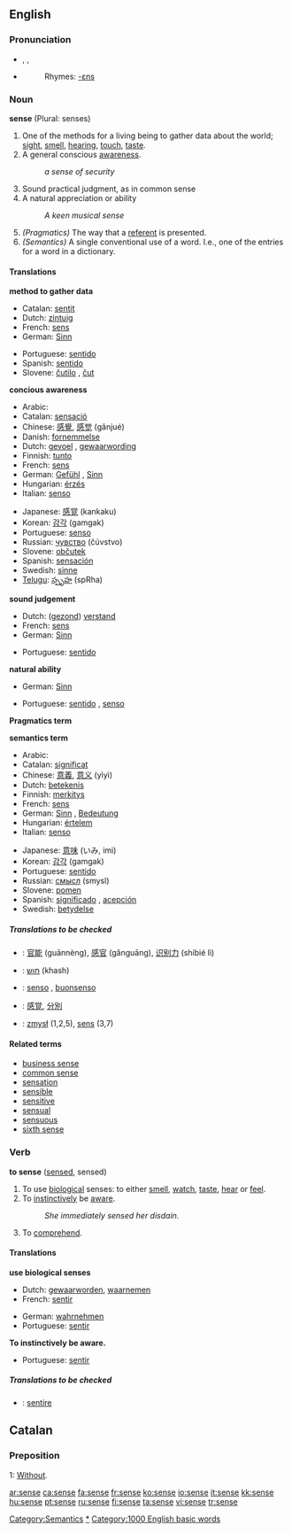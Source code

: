 {{see|Sense}}

==English==

{{rank|cause|close|England|420|sense|ten|beautiful|possible}}

===Pronunciation===
* {{AHD|sĕns}}, {{IPA|/sɛns/}}, {{SAMPA|/sEns/}}
*{{audio|en-us-sense.ogg|Audio (US)}}
*:Rhymes: [[Rhymes:English:-ɛns|-ɛns]]

===Noun===
'''sense''' (Plural: senses)
# One of the methods for a living being to gather data about the world; [[sight]], [[smell]], [[hearing]], [[touch]], [[taste]].
# A general conscious [[awareness]].
#: ''a sense of security'' 
# Sound practical judgment, as in common sense
# A natural appreciation or ability
#:''A keen musical sense''
#''(Pragmatics)'' The way that a [[referent]] is presented.
#''(Semantics)'' A single conventional use of a word. I.e., one of the entries for a word in a dictionary.

====Translations====
'''method to gather data'''
{{top}}
*Catalan: [[sentit]] {{m}}
*Dutch: [[zintuig]] {{n}}
*French: [[sens]] {{m}}
*German: [[Sinn]] {{m}}
{{mid}}
*Portuguese: [[sentido]] {{m}}
*Spanish: [[sentido]] {{m}}
*Slovene: [[čutilo]] {{n}}, [[čut]] {{m}}
{{bottom}}

'''concious awareness'''
{{top}}
*Arabic: {{ARchar|[[احساس]]}} {{IPAchar|(’eħsās)}} {{m}}
*Catalan: [[sensació]] {{m}}
*Chinese: [[感覺]], [[感觉]] (gǎnjué)
*Danish: [[fornemmelse]]
*Dutch: [[gevoel]] {{n}}, [[gewaarwording]] {{f}}
*Finnish: [[tunto]]
*French: [[sens]] {{m}}
*German: [[Gefühl]] {{n}}, [[Sinn]] {{m}}
*Hungarian: [[érzés]]
*Italian: [[senso]] {{m}}
{{mid}}
*Japanese: [[感覚]] (kankaku)
*Korean: [[감각]] (gamgak)
*Portuguese: [[senso]] {{m}}
*Russian: [[чувство]] (čúvstvo) {{n}}
*Slovene: [[občutek]] {{m}}
*Spanish: [[sensación]] {{f}}
*Swedish: [[sinne]]
*[[Telugu]]: [[స్పృహ]] (spRha)
{{bottom}}

'''sound judgement'''
{{top}}
*Dutch: ([[gezond verstand|gezond]]) [[verstand]] {{n}}
*French: [[sens]] {{m}}
*German: [[Sinn]] {{m}}
{{mid}}
*Portuguese: [[sentido]] {{m}}
{{bottom}}



'''natural ability'''
{{top}}
*German: [[Sinn]] 
{{mid}}
*Portuguese: [[sentido]] {{m}}, [[senso]] {{m}}
{{bottom}}

'''Pragmatics term'''
{{top}}
{{mid}}
{{bottom}}

'''semantics term'''
{{top}}
*Arabic: {{ARchar|[[معنى]]}} {{IPAchar|(maʕna)}} {{m}}
*Catalan: [[significat]] {{m}}
*Chinese: [[意義]], [[意义]] (yìyì)
*Dutch: [[betekenis]] {{f}}
*Finnish: [[merkitys]]
*French: [[sens]] {{m}}
*German: [[Sinn]] {{m}}, [[Bedeutung]] {{f}} 
*Hungarian: [[értelem]]
*Italian: [[senso]] {{m}}
{{mid}}
*Japanese: [[意味]] (いみ, imi)
*Korean: [[감각]] (gamgak)
*Portuguese: [[sentido]] {{m}}
*Russian: [[смысл]] (smysl) {{m}}
*Slovene: [[pomen]] {{m}}
*Spanish: [[significado]] {{m}}, [[acepción]] {{f}}
*Swedish: [[betydelse]]
{{bottom}}

=====Translations to be checked=====
{{checktrans}}
*{{ttbc|Chinese}}: [[官能]] (guānnèng), [[感官]] (gǎnguāng), [[识别力]] (shíbié lì)
*{{ttbc|Hebrew}}: [[חוש]] (khash)
*{{ttbc|Italian}}: [[senso]] {{m}}, [[buonsenso]] {{m}}
*{{ttbc|Japanese}}: [[感覚]], [[分別]]
*{{ttbc|Polish}}: [[zmysł]] {{m}} (1,2,5), [[sens]] {{m}} (3,7)

====Related terms====
*[[business sense]]
*[[common sense]]
*[[sensation]]
*[[sensible]]
*[[sensitive]]
*[[sensual]]
*[[sensuous]]
*[[sixth sense]]

[[Category:Semantics]]

===Verb===
'''to sense''' ([[sensed]], sensed)
# To use [[biological]] senses: to either [[smell]], [[watch]], [[taste]], [[hear]] or [[feel]].
# To [[instinctively]] be [[aware]].
#:''She immediately sensed her disdain.''
# To [[comprehend]].

====Translations====
'''use biological senses'''
{{top}}
*Dutch: [[gewaarworden]], [[waarnemen]]
*French: [[sentir]]
{{mid}}
*German: [[wahrnehmen]]
*Portuguese: [[sentir]]
{{bottom}}

'''To instinctively be aware.'''
{{top}}
{{mid}}
*Portuguese: [[sentir]]
{{bottom}}


=====Translations to be checked=====
{{checktrans}}
*{{ttbc|Latin}}: [[sentire]]

==Catalan==
===Preposition===
;1: [[without|Without]].

[[Category:Senses|*]]
[[Category:1000 English basic words]]

[[ar:sense]]
[[ca:sense]]
[[fa:sense]]
[[fr:sense]]
[[ko:sense]]
[[io:sense]]
[[it:sense]]
[[kk:sense]]
[[hu:sense]]
[[pt:sense]]
[[ru:sense]]
[[fi:sense]]
[[ta:sense]]
[[vi:sense]]
[[tr:sense]]